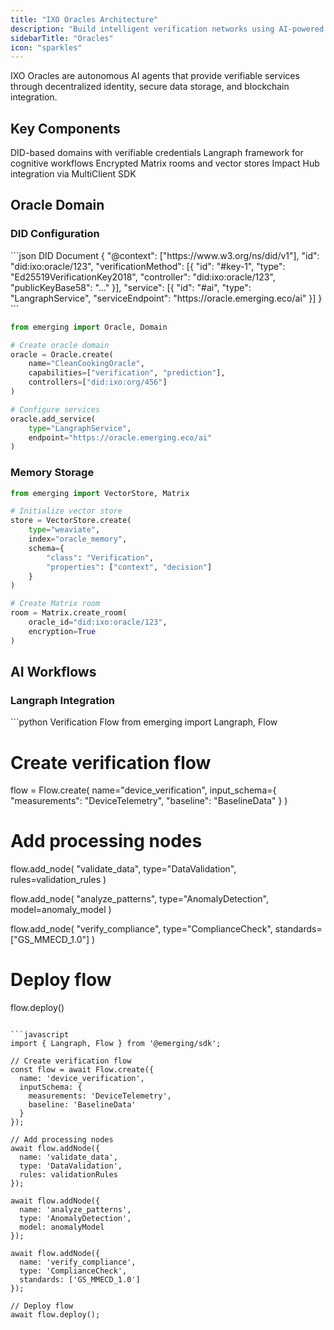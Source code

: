 ```yaml
---
title: "IXO Oracles Architecture"
description: "Build intelligent verification networks using AI-powered oracles with decentralized identity"
sidebarTitle: "Oracles"
icon: "sparkles"
---
```


<Tip>
  IXO Oracles are autonomous AI agents that provide verifiable services through decentralized identity, secure data storage, and blockchain integration.
</Tip>

## Key Components

<CardGroup>
  <Card title="Identity Layer" icon="fingerprint">
    DID-based domains with verifiable credentials
  </Card>

  <Card title="AI Layer" icon="brain">
    Langraph framework for cognitive workflows
  </Card>

  <Card title="Storage Layer" icon="database">
    Encrypted Matrix rooms and vector stores
  </Card>

  <Card title="Blockchain Layer" icon="cube">
    Impact Hub integration via MultiClient SDK
  </Card>
</CardGroup>

## Oracle Domain

### DID Configuration

<CodeGroup>
  ```json DID Document
  {
    "@context": ["https://www.w3.org/ns/did/v1"],
    "id": "did:ixo:oracle/123",
    "verificationMethod": [{
      "id": "#key-1",
      "type": "Ed25519VerificationKey2018",
      "controller": "did:ixo:oracle/123",
      "publicKeyBase58": "..."
    }],
    "service": [{
      "id": "#ai",
      "type": "LangraphService",
      "serviceEndpoint": "https://oracle.emerging.eco/ai"
    }]
  }
  ```

  ```python Create Oracle
  from emerging import Oracle, Domain

  # Create oracle domain
  oracle = Oracle.create(
      name="CleanCookingOracle",
      capabilities=["verification", "prediction"],
      controllers=["did:ixo:org/456"]
  )

  # Configure services
  oracle.add_service(
      type="LangraphService",
      endpoint="https://oracle.emerging.eco/ai"
  )
  ```
</CodeGroup>

### Memory Storage

```python
from emerging import VectorStore, Matrix

# Initialize vector store
store = VectorStore.create(
    type="weaviate",
    index="oracle_memory",
    schema={
        "class": "Verification",
        "properties": ["context", "decision"]
    }
)

# Create Matrix room
room = Matrix.create_room(
    oracle_id="did:ixo:oracle/123",
    encryption=True
)
```

## AI Workflows

### Langraph Integration

<CodeGroup>
  ```python Verification Flow
  from emerging import Langraph, Flow

  # Create verification flow
  flow = Flow.create(
      name="device_verification",
      input_schema={
          "measurements": "DeviceTelemetry",
          "baseline": "BaselineData"
      }
  )

  # Add processing nodes
  flow.add_node(
      "validate_data",
      type="DataValidation",
      rules=validation_rules
  )

  flow.add_node(
      "analyze_patterns",
      type="AnomalyDetection",
      model=anomaly_model
  )

  flow.add_node(
      "verify_compliance",
      type="ComplianceCheck",
      standards=["GS_MMECD_1.0"]
  )

  # Deploy flow
  flow.deploy()
  ```

  ```javascript
  import { Langraph, Flow } from '@emerging/sdk';

  // Create verification flow
  const flow = await Flow.create({
    name: 'device_verification',
    inputSchema: {
      measurements: 'DeviceTelemetry',
      baseline: 'BaselineData'
    }
  });

  // Add processing nodes
  await flow.addNode({
    name: 'validate_data',
    type: 'DataValidation',
    rules: validationRules
  });

  await flow.addNode({
    name: 'analyze_patterns',
    type: 'AnomalyDetection',
    model: anomalyModel
  });

  await flow.addNode({
    name: 'verify_compliance',
    type: 'ComplianceCheck',
    standards: ['GS_MMECD_1.0']
  });

  // Deploy flow
  await flow.deploy();
  ```